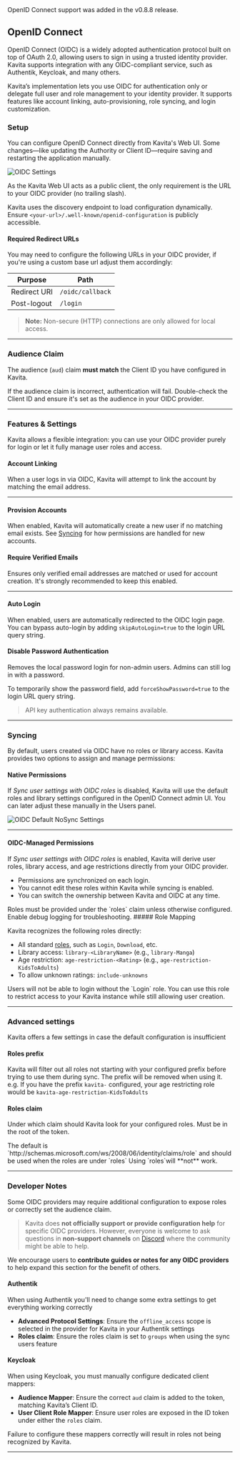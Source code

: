 
<Callout type="info">
    OpenID Connect support was added in the v0.8.8 release.
</Callout>

## OpenID Connect

OpenID Connect (OIDC) is a widely adopted authentication protocol built on top of OAuth 2.0, allowing users to sign in using a trusted identity provider. Kavita supports integration with any OIDC-compliant service, such as Authentik, Keycloak, and many others.

Kavita’s implementation lets you use OIDC for authentication only or delegate full user and role management to your identity provider. It supports features like account linking, auto-provisioning, role syncing, and login customization.

### Setup

You can configure OpenID Connect directly from Kavita's Web UI. Some changes—like updating the Authority or Client ID—require saving and restarting the application manually.

![OIDC Settings](../../../public/guides/admin-settings/oidc_settings.png "OIDC page in Admin Settings")

As the Kavita Web UI acts as a public client, the only requirement is the URL to your OIDC provider (no trailing slash).

<Callout type="info">
  Kavita uses the discovery endpoint to load configuration dynamically. Ensure <code>&lt;your-url&gt;/.well-known/openid-configuration</code> is publicly accessible.
</Callout>

#### Required Redirect URLs

You may need to configure the following URLs in your OIDC provider, if you're using a custom base url adjust them accordingly:

| Purpose       | Path             |
|---------------|------------------|
| Redirect URI  | `/oidc/callback` |
| Post-logout   | `/login`         |

> **Note:** Non-secure (HTTP) connections are only allowed for local access.

---

### Audience Claim

The audience (`aud`) claim **must match** the Client ID you have configured in Kavita.

<Callout type="warning">
  If the audience claim is incorrect, authentication will fail. Double-check the Client ID and ensure it's set as the audience in your OIDC provider.
</Callout>

---

### Features & Settings

Kavita allows a flexible integration: you can use your OIDC provider purely for login or let it fully manage user roles and access.

#### Account Linking

When a user logs in via OIDC, Kavita will attempt to link the account by matching the email address.

---

#### Provision Accounts

When enabled, Kavita will automatically create a new user if no matching email exists. See [Syncing](#syncing) for how permissions are handled for new accounts.

#### Require Verified Emails

Ensures only verified email addresses are matched or used for account creation. It's strongly recommended to keep this enabled.

---

#### Auto Login

When enabled, users are automatically redirected to the OIDC login page. You can bypass auto-login by adding `skipAutoLogin=true` to the login URL query string.

#### Disable Password Authentication

Removes the local password login for non-admin users. Admins can still log in with a password.

To temporarily show the password field, add `forceShowPassword=true` to the login URL query string.

> API key authentication always remains available.

---

### Syncing

By default, users created via OIDC have no roles or library access. Kavita provides two options to assign and manage permissions:

#### Native Permissions

If *Sync user settings with OIDC roles* is disabled, Kavita will use the default roles and library settings configured in the OpenID Connect admin UI. You can later adjust these manually in the Users panel.

![OIDC Default NoSync Settings](../../../public/guides/admin-settings/oidc_default_no_sync.png "OIDC default no sync settings in OpenID Connect Settings")

---

#### OIDC-Managed Permissions

If *Sync user settings with OIDC roles* is enabled, Kavita will derive user roles, library access, and age restrictions directly from your OIDC provider.

- Permissions are synchronized on each login.
- You cannot edit these roles within Kavita while syncing is enabled.
- You can switch the ownership between Kavita and OIDC at any time.

<Callout type="warning">
  Roles must be provided under the `roles` claim unless otherwise configured. Enable debug logging for troubleshooting.
</Callout>
##### Role Mapping

Kavita recognizes the following roles directly:

- All standard [roles](./users.mdx#roles), such as `Login`, `Download`, etc.
- Library access: `library-<LibraryName>` (e.g., `library-Manga`)
- Age restriction: `age-restriction-<Rating>` (e.g., `age-restriction-KidsToAdults`)
- To allow unknown ratings: `include-unknowns`

<Callout type="warning">
    Users will not be able to login without the `Login` role. You can use this role to restrict access to your Kavita instance while still allowing user creation.
</Callout>

---

### Advanced settings

Kavita offers a few settings in case the default configuration is insufficient

#### Roles prefix

Kavita will filter out all roles not starting with your configured prefix before trying to use them during sync. The prefix will be removed when using it.
e.g. If you have the prefix `kavita-` configured, your age restricting role would be `kavita-age-restriction-KidsToAdults`


#### Roles claim

Under which claim should Kavita look for your configured roles. Must be in the root of the token.

<Callout type="warning">
    The default is `http://schemas.microsoft.com/ws/2008/06/identity/claims/role` and should be used when the roles are under `roles` Using `roles`will **not** work.
</Callout>

---

### Developer Notes

Some OIDC providers may require additional configuration to expose roles or correctly set the audience claim.

> Kavita does **not officially support or provide configuration help** for specific OIDC providers. However, everyone is welcome to ask questions in **non-support channels** on [Discord](https://discord.gg/b52wT37kt7) where the community might be able to help.

We encourage users to **contribute guides or notes for any OIDC providers** to help expand this section for the benefit of others.


#### Authentik

When using Authentik you'll need to change some extra settings to get everything working correctly

- **Advanced Protocol Settings**: Ensure the `offline_access` scope is selected in the provider for Kavita in your Authentik settings
- **Roles claim**: Ensure the roles claim is set to `groups` when using the sync users feature

#### Keycloak

When using Keycloak, you must manually configure dedicated client mappers:

- **Audience Mapper**: Ensure the correct `aud` claim is added to the token, matching Kavita’s Client ID.
- **User Client Role Mapper**: Ensure user roles are exposed in the ID token under either the `roles` claim.

Failure to configure these mappers correctly will result in roles not being recognized by Kavita.

---
